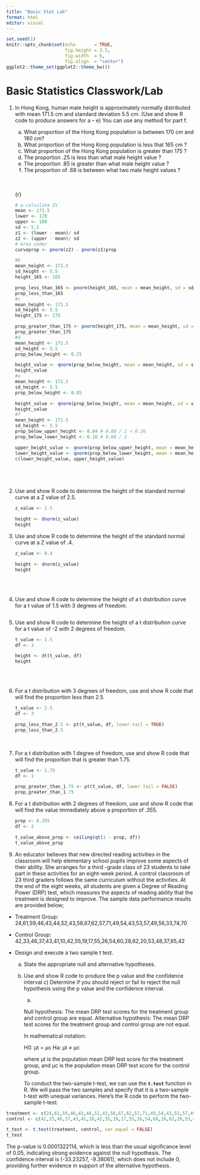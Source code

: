 ```yaml
---
title: "Basic Stat Lab"
format: html
editor: visual
---
```


```r
set.seed(1)
knitr::opts_chunk$set(echo       = TRUE, 
                      fig.height = 3.5, 
                      fig.width  = 6,
                      fig.align  = "center")
ggplot2::theme_set(ggplot2::theme_bw())
```

# Basic Statistics Classwork/Lab

1)  In Hong Kong, human male height is approximately normally distributed with mean 171.5 cm and standard deviation 5.5 cm. (Use and show R code to produce answers for a -- e) You can use any method for part f.\
    a) What proportion of the Hong Kong population is between 170 cm and 180 cm?\
    b) What proportion of the Hong Kong population is less that 165 cm ?\
    c) What proportion of the Hong Kong population is greater than 175 ?\
    d) The proportion .25 is less than what male height value ?\
    e) The proportion .85 is greater than what male height value ?\
    f) The proportion of .68 is between what two male height values ?\
    \
    \

    {r}

    ```r
    # a calculate Zs
    mean <- 171.5
    lower <- 170
    upper <- 180
    sd <- 5.5
    z1 <- (lower - mean)/ sd
    z2 <- (upper - mean)/ sd
    # Area under 
    curveprop <- pnorm(z2) - pnorm(z1)prop

    #b 
    mean_height <- 171.5
    sd_height <- 5.5
    height_165 <- 165

    prop_less_than_165 <- pnorm(height_165, mean = mean_height, sd = sd_height)
    prop_less_than_165
    #c
    mean_height <- 171.5
    sd_height <- 5.5
    height_175 <- 175

    prop_greater_than_175 <- pnorm(height_175, mean = mean_height, sd = sd_height, lower.tail = FALSE)
    prop_greater_than_175
    #d
    mean_height <- 171.5
    sd_height <- 5.5
    prop_below_height <- 0.25

    height_value <- qnorm(prop_below_height, mean = mean_height, sd = sd_height)
    height_value
    #e
    mean_height <- 171.5
    sd_height <- 5.5
    prop_below_height <- 0.85

    height_value <- qnorm(prop_below_height, mean = mean_height, sd = sd_height)
    height_value
    #f
    mean_height <- 171.5
    sd_height <- 5.5
    prop_below_upper_height <- 0.84 # 0.68 / 2 + 0.16
    prop_below_lower_height <- 0.16 # 0.68 / 2

    upper_height_value <- qnorm(prop_below_upper_height, mean = mean_height, sd = sd_height)
    lower_height_value <- qnorm(prop_below_lower_height, mean = mean_height, sd = sd_height)
    c(lower_height_value, upper_height_value)






    ```

2)  Use and show R code to determine the height of the standard normal curve at a Z value of 2.5.

    ```r
    z_value <- 2.5

    height <- dnorm(z_value)
    height

    ```

3)  Use and show R code to determine the height of the standard normal curve at a Z value of .4.

    ```r
    z_value <- 0.4

    height <- dnorm(z_value)
    height


    ```

    \
    \

4)  Use and show R code to determine the height of a t distribution curve for a t value of 1.5 with 3 degrees of freedom.

    ```r

    ```

5)  Use and show R code to determine the height of a t distribution curve for a t value of -2 with 2 degrees of freedom.

    ```r
    t_value <- 1.5
    df <- 3

    height <- dt(t_value, df)
    height

    ```

    \
    \

6)  For a t distribution with 3 degrees of freedom, use and show R code that will find the proportion less than 2.5.

    ```r
    t_value <- 2.5
    df <- 3

    prop_less_than_2.5 <- pt(t_value, df, lower.tail = TRUE)
    prop_less_than_2.5


    ```

    \

7)  For a t distribution with 1 degree of freedom, use and show R code that will find the proportion that is greater than 1.75.

    ```r
    t_value <- 1.75
    df <- 1

    prop_greater_than_1.75 <- pt(t_value, df, lower.tail = FALSE)
    prop_greater_than_1.75


    ```

8)  For a t distribution with 2 degrees of freedom, use and show R code that will find the value immediately above a proportion of .355.

    ```r
    prop <- 0.355
    df <- 2

    t_value_above_prop <- ceiling(qt(1 - prop, df))
    t_value_above_prop

    ```

9)  An educator believes that new directed reading activities in the classroom will help elementary school pupils improve some aspects of their ability. She arranges for a third -grade class of 23 students to take part in these activities for an eight-week period. A control classroom of 23 third graders follows the same curriculum without the activities. At the end of the eight weeks, all students are given a Degree of Reading Power (DRP) test, which measures the aspects of reading ability that the treatment is designed to improve. The sample data performance results are provided below;

-   Treatment Group: 24,61,59,46,43,44,52,43,58,67,62,57,71,49,54,43,53,57,49,56,33,74,70

-   Control Group: 42,33,46,37,43,41,10,42,55,19,17,55,26,54,60,28,62,20,53,48,37,85,42

-   Design and execute a two sample t test.\
    a) State the appropriate null and alternative hypotheses.

    b)  Use and show R code to produce the p value and the confidence interval c) Determine if you should reject or fail to reject the null hypothesis using the p value and the confidence interval.

        a)

        Null hypothesis: The mean DRP test scores for the treatment group and control group are equal.
        Alternative hypothesis: The mean DRP test scores for the treatment group and control group are not equal.

        In mathematical notation:

        H0: μt = μc
        Ha: μt ≠ μc

        where μt is the population mean DRP test score for the treatment group, and μc is the population mean DRP test score for the control group.

        To conduct the two-sample t-test, we can use the **`t.test`** function in R. We will pass the two samples and specify that it is a two-sample t-test with unequal variances. Here's the R code to perform the two-sample t-test:

```r
treatment <- c(24,61,59,46,43,44,52,43,58,67,62,57,71,49,54,43,53,57,49,56,33,74,70)
control <- c(42,33,46,37,43,41,10,42,55,19,17,55,26,54,60,28,62,20,53,48,37,85,42)

t_test <- t.test(treatment, control, var.equal = FALSE)
t_test

```

The p-value is 0.0001322114, which is less than the usual significance level of 0.05, indicating strong evidence against the null hypothesis. The confidence interval is (-33.23257, -9.38061), which does not include 0, providing further evidence in support of the alternative hypothesis.
